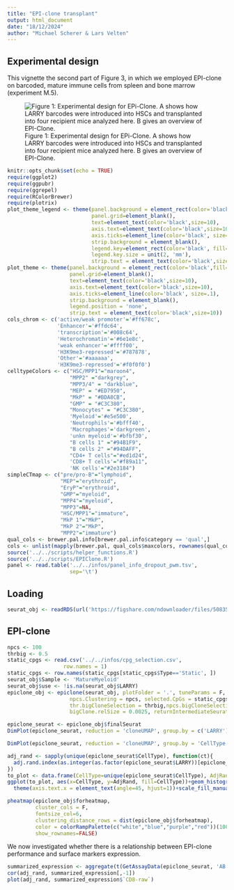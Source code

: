 ```yaml
---
title: "EPI-clone transplant"
output: html_document
date: "18/12/2024"
author: "Michael Scherer & Lars Velten"
---
```


## Experimental design

This vignette the second part of Figure 3, in which we employed EPI-clone on barcoded, mature immune cells from spleen and bone marrow (experiment M.5).

![Figure 1: Experimental design for EPi-Clone. A shows how LARRY barcodes were introduced into HSCs and transplanted into four recipient mice analyzed here. B gives an overview of EPI-Clone.](exp_overview_Fig3_mature.png)

```r
knitr::opts_chunk$set(echo = TRUE)
require(ggplot2)
require(ggpubr)
require(ggrepel)
require(RColorBrewer)
require(plotrix)
plot_theme_legend <- theme(panel.background = element_rect(color='black',fill='white'),
                           panel.grid=element_blank(),
                           text=element_text(color='black',size=10),
                           axis.text=element_text(color='black',size=10),
                           axis.ticks=element_line(color='black', size=.1),
                           strip.background = element_blank(),
                           legend.key=element_rect(color='black', fill=NA),
                           legend.key.size = unit(2, 'mm'),
                           strip.text = element_text(color='black',size=10))
plot_theme <- theme(panel.background = element_rect(color='black',fill='white'),
                    panel.grid=element_blank(),
                    text=element_text(color='black',size=10),
                    axis.text=element_text(color='black',size=10),
                    axis.ticks=element_line(color='black', size=.1),
                    strip.background = element_blank(),
                    legend.position = 'none',
                    strip.text = element_text(color='black',size=10))
cols_chrom <- c('active/weak promoter'='#ff678c',
                'Enhancer'='#ffdc64',
                'transcription'='#008c64',
                'Heterochromatin'='#6e1e8c',
                'weak enhancer'='#ffff00',
                'H3K9me3-repressed'='#787878',
                'Other'='#aaaaaa',
                'H3K9me3-repressed'='#f0f0f0')
celltypeColors <- c("HSC/MPP1"="maroon4",
                    "MPP2" ="darkgrey",
                    "MPP3/4" = "darkblue",
                    "MEP" = "#ED7950",
                    "MkP" = "#BDA8CB",
                    "GMP" = "#C3C380",
                    "Monocytes" = "#C3C380",
                    'Myeloid'='#e5e500',
                    'Neutrophils'='#bfff40',
                    'Macrophages'='darkgreen',
                    'unkn myeloid'='#bfbf30',
                    "B cells 1" ="#94B1F9",
                    "B cells 2" ="#94DAFF",
                    "CD4+ T cells"="#ed1d24",
                    'CD8+ T cells'="#f89a11",
                    'NK cells'="#2e3184")
simpleCTmap <- c("pre/pro-B"="lymphoid",
                 "MEP"="erythroid",
                 "EryP"="erythroid",
                 "GMP"="myeloid",
                 "MPP4"="myeloid",
                 "MPP3"=NA,
                 "HSC/MPP1"="immature",
                 "MkP 1"="MkP",
                 "MkP 2"="MkP",
                 "MPP2"="immature")
qual_cols <- brewer.pal.info[brewer.pal.info$category == 'qual',]
cols <- unlist(mapply(brewer.pal, qual_cols$maxcolors, rownames(qual_cols)))
source('../../scripts/helper_functions.R')
source('../../scripts/EPIClone.R')
panel <- read.table('../../infos/panel_info_dropout_pwm.tsv',
                    sep='\t')
```

## Loading

```r
seurat_obj <- readRDS(url('https://figshare.com/ndownloader/files/50835297'))
```

## EPI-clone

```r
npcs <- 100
thrbig <- 0.5
static_cpgs <- read.csv('../../infos/cpg_selection.csv',
                  row.names = 1)
static_cpgs <- row.names(static_cpgs[static_cpgs$Type=='Static', ])
seurat_obj$Sample <- 'MatureMyeloid'
seurat_obj$use <- !is.na(seurat_obj$LARRY)
epiclone_obj <- epiclone(seurat_obj, plotFolder = '.', tuneParams = F, res.Clustering = 3,
                    npcs.Clustering = npcs, selected.CpGs = static_cpgs, trueClone = "LARRY", batch = "Sample", protein.assay.name = NULL, 
                    thr.bigCloneSelection = thrbig,npcs.bigCloneSelection = npcs, smoothen.bigCloneSelection = 20, celltype = "CellType",
                    bigClone.relSize = 0.0025, returnIntermediateSeurat = F)
```

```r
epiclone_seurat <- epiclone_obj$finalSeurat
DimPlot(epiclone_seurat, reduction = 'cloneUMAP', group.by = c('LARRY'))+NoLegend()+NoAxes()+ggtitle('')
```

```r
DimPlot(epiclone_seurat, reduction = 'cloneUMAP', group.by = 'CellType')+scale_color_manual(values=celltypeColors)
```

```r
adj_rand <- sapply(unique(epiclone_seurat$CellType), function(ct){
  adj.rand.index(as.integer(as.factor(epiclone_seurat$LARRY))[epiclone_seurat$CellType==ct], as.integer(as.factor(Idents(epiclone_seurat)))[epiclone_seurat$CellType==ct])
})
to_plot <- data.frame(CellType=unique(epiclone_seurat$CellType), AdjRand=adj_rand)
ggplot(to_plot, aes(x=CellType, y=AdjRand, fill=CellType))+geom_histogram(stat='identity')+plot_theme+
  theme(axis.text.x = element_text(angle=45, hjust=1))+scale_fill_manual(values=celltypeColors)
```

```r
pheatmap(epiclone_obj$forheatmap,
         cluster_cols = F,
         fontsize_col=6,
         clustering_distance_rows = dist(epiclone_obj$forheatmap),
         color = colorRampPalette(c("white","blue","purple","red"))(100),
         show_rownames=FALSE)
```

We now investigated whether there is a relationship between EPI-clone performance and surface markers expression.

```r
summarized_expression <- aggregate(t(GetAssayData(epiclone_seurat, 'AB')), by=list(epiclone_seurat$CellType), mean)
cor(adj_rand, summarized_expression[,-1])
plot(adj_rand, summarized_expression$`CD8-raw`)
```